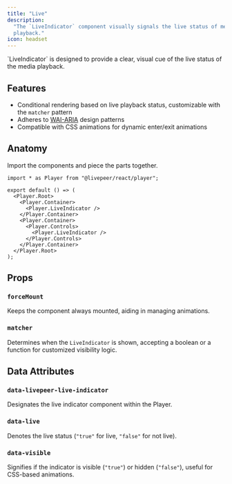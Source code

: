 ```yaml
---
title: "Live"
description:
  "The `LiveIndicator` component visually signals the live status of media
  playback."
icon: headset
---
```



<ExampleWithCode type="player" id="live" />

<Info>
  `LiveIndicator` is designed to provide a clear, visual cue of the live status
  of the media playback.
</Info>

## Features

- Conditional rendering based on live playback status, customizable with the
  `matcher` pattern
- Adheres to [WAI-ARIA](https://w3c.github.io/aria/) design patterns
- Compatible with CSS animations for dynamic enter/exit animations

## Anatomy

Import the components and piece the parts together.

```tsx
import * as Player from "@livepeer/react/player";

export default () => (
  <Player.Root>
    <Player.Container>
      <Player.LiveIndicator />
    </Player.Container>
    <Player.Container>
      <Player.Controls>
        <Player.LiveIndicator />
      </Player.Controls>
    </Player.Container>
  </Player.Root>
);
```

## Props

### `forceMount`

Keeps the component always mounted, aiding in managing animations.

### `matcher`

Determines when the `LiveIndicator` is shown, accepting a boolean or a function
for customized visibility logic.

## Data Attributes

### `data-livepeer-live-indicator`

Designates the live indicator component within the Player.

### `data-live`

Denotes the live status (`"true"` for live, `"false"` for not live).

### `data-visible`

Signifies if the indicator is visible (`"true"`) or hidden (`"false"`), useful
for CSS-based animations.
